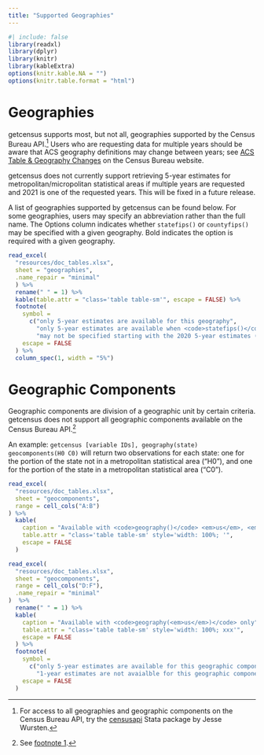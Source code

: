 ```yaml
---
title: "Supported Geographies"
---
```


```r
#| include: false
library(readxl)
library(dplyr)
library(knitr)
library(kableExtra)
options(knitr.kable.NA = "")
options(knitr.table.format = "html")
```

# Geographies

getcensus supports most, but not all, geographies supported by the Census Bureau API.[^1] Users who are requesting data for multiple years should be aware that ACS geography definitions may change between years; see [ACS Table & Geography Changes](https://www.census.gov/programs-surveys/acs/technical-documentation/table-and-geography-changes.html) on the Census Bureau website.

[^1]: For access to all geographies and geographic components on the Census Bureau API, try the [censusapi](https://ideas.repec.org/c/boc/bocode/s458618.html) Stata package by Jesse Wursten.

::: {.callout-warning appearance="simple"}
getcensus does not currently support retrieving 5-year estimates for metropolitan/micropolitan statistical areas if multiple years are requested and 2021 is one of the requested years. This will be fixed in a future release.
:::

A list of geographies supported by getcensus can be found below. For some geographies, users may specify an abbreviation rather than the full name. The Options column indicates whether `statefips()` or `countyfips()` may be specified with a given geography. Bold indicates the option is required with a given geography.

```r
read_excel(
  "resources/doc_tables.xlsx", 
  sheet = "geographies", 
  .name_repair = "minimal"
  ) %>%
  rename(" " = 1) %>%
  kable(table.attr = "class='table table-sm'", escape = FALSE) %>%
  footnote(
    symbol = 
      c("only 5-year estimates are available for this geography",
        "only 5-year estimates are available when <code>statefips()</code> is specified with this geography",
        "may not be specified starting with the 2020 5-year estimates (2019 for subject tables)"),
    escape = FALSE
  ) %>%
  column_spec(1, width = "5%")
```

# Geographic Components

Geographic components are division of a geographic unit by certain criteria. getcensus does not support all geographic components available on the Census Bureau API.[^2]

[^2]: See [footnote 1](#fn1).

An example: `getcensus [variable IDs], geography(state) geocomponents(H0 C0)` will return two observations for each state: one for the portion of the state not in a metropolitan statistical area ("H0"), and one for the portion of the state in a metropolitan statistical area ("C0").

```r
read_excel(
  "resources/doc_tables.xlsx", 
  sheet = "geocomponents", 
  range = cell_cols("A:B") 
) %>%
  kable(
    caption = "Available with <code>geography()</code> <em>us</em>, <em>region</em>, <em>division</em>, or <em>state</em>",
    table.attr = "class='table table-sm' style='width: 100%; '",
    escape = FALSE
  ) 

read_excel(
  "resources/doc_tables.xlsx", 
  sheet = "geocomponents", 
  range = cell_cols("D:F"),
  .name_repair = "minimal"
)  %>%
  rename(" " = 1) %>%
  kable(
    caption = "Available with <code>geography(<em>us</em>)</code> only",
    table.attr = "class='table table-sm' style='width: 100%; xxx'", 
    escape = FALSE
  ) %>%
  footnote(
    symbol = 
      c("only 5-year estimates are available for this geographic component",
        "1-year estimates are not avaialble for this geographic component"),
    escape = FALSE
  )
```
